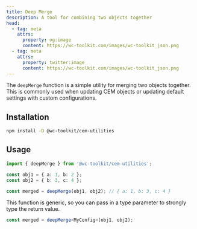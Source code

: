 ```yaml
---
title: Deep Merge
description: A tool for combining two objects together
head:
  - tag: meta
    attrs:
      property: og:image
      content: https://wc-toolkit.com/images/wc-toolkit_json.png
  - tag: meta
    attrs:
      property: twitter:image
      content: https://wc-toolkit.com/images/wc-toolkit_json.png
---
```


The `deepMerge` function is a simple utility for merging two objects together. This is commonly used when updating CEM objects or updating default settings with custom configurations.

## Installation

```bash
npm install -D @wc-toolkit/cem-utilities
```

## Usage

```ts
import { deepMerge } from '@wc-toolkit/cem-utilities';

const obj1 = { a: 1, b: 2 };
const obj2 = { b: 3, c: 4 };

const merged = deepMerge(obj1, obj2); // { a: 1, b: 3, c: 4 }
```

This function is generic, so you can pass in a type parameter to strongly type the return value.

```ts
const merged = deepMerge<MyConfig>(obj1, obj2);
```